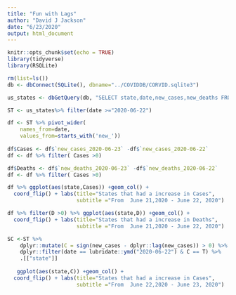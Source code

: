 ```yaml
---
title: "Fun with Lags"
author: "David J Jackson"
date: "6/23/2020"
output: html_document
---
```


```r
knitr::opts_chunk$set(echo = TRUE)
library(tidyverse)
library(RSQLite)
```
```r
rm(list=ls())
db <- dbConnect(SQLite(), dbname="../COVIDDB/CORVID.sqlite3")

us_states <- dbGetQuery(db, "SELECT state,date,new_cases,new_deaths FROM STATESDAILY;")
```
```r


ST <- us_states%>% filter(date >="2020-06-22") 

df <- ST %>% pivot_wider(
    names_from=date,
    values_from=starts_with('new_'))
 
df$Cases <- df$`new_cases_2020-06-23` -df$`new_cases_2020-06-22`
df <- df %>% filter( Cases >0)

df$Deaths <- df$`new_deaths_2020-06-23` -df$`new_deaths_2020-06-22`
df <- df %>% filter( Cases >0)
```
```r
df %>% ggplot(aes(state,Cases)) +geom_col() +
  coord_flip() + labs(title="States that had a increase in Cases",
                      subtitle ="From  June 21,2020 - June 22, 2020")

df %>% filter(D >0) %>% ggplot(aes(state,D)) +geom_col() +
  coord_flip() + labs(title="States that had a increase in Deaths",
                      subtitle ="From  June 21,2020 - June 22, 2020")
```
```r
SC <-ST %>% 
    dplyr::mutate(C = sign(new_cases - dplyr::lag(new_cases)) > 0) %>% 
    dplyr::filter(date == lubridate::ymd("2020-06-22") & C == T) %>% 
    .[["state"]] 
  
   ggplot(aes(state,C)) +geom_col() +
  coord_flip() + labs(title="States that had a increase in Cases",
                      subtitle ="From  June 22,2020 - June 23, 2020")
  
```


